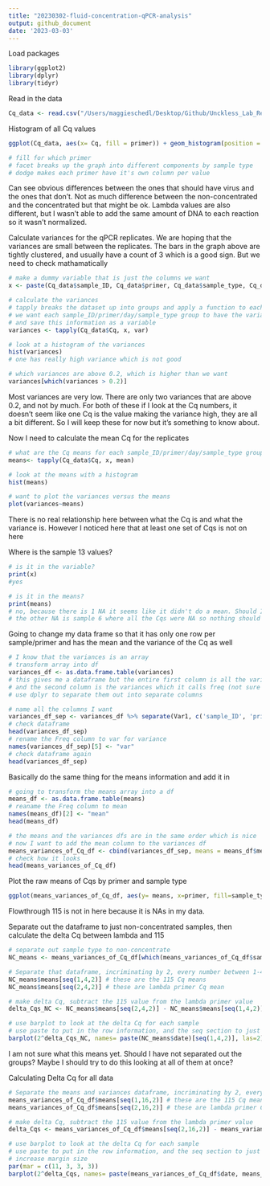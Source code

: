 ```yaml
---
title: "20230302-fluid-concentration-qPCR-analysis"
output: github_document
date: '2023-03-03'
---
```


Load packages 
```r
library(ggplot2)
library(dplyr)
library(tidyr)
```

Read in the data
```r
Cq_data <- read.csv("/Users/maggieschedl/Desktop/Github/Unckless_Lab_Resources/qPCR_analysis/20230302-fluid-concentration/20230302-fluid-concentration.csv")

```

Histogram of all Cq values 

```r

ggplot(Cq_data, aes(x= Cq, fill = primer)) + geom_histogram(position = "dodge") + facet_grid(~sample_type) 

# fill for which primer 
# facet breaks up the graph into different components by sample type
# dodge makes each primer have it's own column per value 

```

Can see obvious differences between the ones that should have virus and the ones that don't. Not as much difference between the non-concentrated and the concentrated but that might be ok. Lambda values are also different, but I wasn't able to add the same amount of DNA to each reaction so it wasn't normalized. 

Calculate variances for the qPCR replicates. We are hoping that the variances are small between the replicates. The bars in the graph above are tightly clustered, and usually have a count of 3 which is a good sign.  But we need to check mathamatically 
```r
# make a dummy variable that is just the columns we want
x <- paste(Cq_data$sample_ID, Cq_data$primer, Cq_data$sample_type, Cq_data$date)

# calculate the variances 
# tapply breaks the dataset up into groups and apply a function to each group
# we want each sample_ID/primer/day/sample_type group to have the variance calculated for the Cq value 
# and save this information as a variable 
variances <- tapply(Cq_data$Cq, x, var)

# look at a histogram of the variances 
hist(variances)
# one has really high variance which is not good 

# which variances are above 0.2, which is higher than we want 
variances[which(variances > 0.2)]

```

Most variances are very low. There are only two variances that are above 0.2, and not by much. For both of these if I look at the Cq numbers, it doesn't seem like one Cq is the value making the variance high, they are all a bit different. So I will keep these for now but it's something to know about. 

Now I need to calculate the mean Cq for the replicates

```r
# what are the Cq means for each sample_ID/primer/day/sample_type group?
means<- tapply(Cq_data$Cq, x, mean)

# look at the means with a histogram
hist(means)

# want to plot the variances versus the means 
plot(variances~means)

```

There is no real relationship here between what the Cq is and what the variance is. However I noticed here that at least one set of Cqs is not on here 

Where is the sample 13 values?

```r
# is it in the variable?
print(x)
#yes 

# is it in the means?
print(means)
# no, because there is 1 NA it seems like it didn't do a mean. Should I remove that one line that has the NA? 
# the other NA is sample 6 where all the Cqs were NA so nothing should come out of that 
```

Going to change my data frame so that it has only one row per sample/primer and has the mean and the variance of the Cq as well 

```r
# I know that the variances is an array 
# transform array into df
variances_df <- as.data.frame.table(variances)
# this gives me a dataframe but the entire first column is all the variables 
# and the second column is the variances which it calls freq (not sure why)
# use dplyr to separate them out into separate columns 

# name all the columns I want 
variances_df_sep <- variances_df %>% separate(Var1, c('sample_ID', 'primer', 'sample_type', "date"))
# check dataframe 
head(variances_df_sep)
# rename the Freq column to var for variance
names(variances_df_sep)[5] <- "var"
# check dataframe again
head(variances_df_sep)

```

Basically do the same thing for the means information and add it in 

```r
# going to transform the means array into a df
means_df <- as.data.frame.table(means)
# reaname the Freq column to mean
names(means_df)[2] <- "mean"
head(means_df)

# the means and the variances dfs are in the same order which is nice
# now I want to add the mean column to the variances df
means_variances_of_Cq_df <- cbind(variances_df_sep, means = means_df$mean)
# check how it looks
head(means_variances_of_Cq_df)
```


Plot the raw means of Cqs by primer and sample type
```r
ggplot(means_variances_of_Cq_df, aes(y= means, x=primer, fill=sample_type)) + geom_boxplot()
```

Flowthrough 115 is not in here because it is NAs in my data. 

Separate out the dataframe to just non-concentrated samples, then calculate the delta Cq between lambda and 115

```r
# separate out sample type to non-concentrate
NC_means <- means_variances_of_Cq_df[which(means_variances_of_Cq_df$sample_type == "nonconcentrated"),]

# Separate that dataframe, incriminating by 2, every number between 1-4 
NC_means$means[seq(1,4,2)] # these are the 115 Cq means 
NC_means$means[seq(2,4,2)] # these are lambda primer Cq mean

# make delta Cq, subtract the 115 value from the lambda primer value 
delta_Cqs_NC <- NC_means$means[seq(2,4,2)] - NC_means$means[seq(1,4,2)]

# use barplot to look at the delta Cq for each sample
# use paste to put in the row information, and the seq section to just separate out the rows I want, the 2^ to the delta_Cqs_cells takes it from a negative to a better ratio, and the las=2 makes the labels for the box plots go vertical and readable 
barplot(2^delta_Cqs_NC, names= paste(NC_means$date)[seq(1,4,2)], las=2)
```

I am not sure what this means yet. Should I have not separated out the groups? Maybe I should try to do this looking at all of them at once? 


Calculating Delta Cq for all data 

```r
# Separate the means and variances dataframe, incriminating by 2, every number between 1-16 
means_variances_of_Cq_df$means[seq(1,16,2)] # these are the 115 Cq means 
means_variances_of_Cq_df$means[seq(2,16,2)] # these are lambda primer Cq mean

# make delta Cq, subtract the 115 value from the lambda primer value 
delta_Cqs <- means_variances_of_Cq_df$means[seq(2,16,2)] - means_variances_of_Cq_df$means[seq(1,16,2)]

# use barplot to look at the delta Cq for each sample
# use paste to put in the row information, and the seq section to just separate out the rows I want, the 2^ to the delta_Cqs_cells takes it from a negative to a better ratio, and the las=2 makes the labels for the box plots go vertical and readable 
# increase margin size
par(mar = c(11, 3, 3, 3))
barplot(2^delta_Cqs, names= paste(means_variances_of_Cq_df$date, means_variances_of_Cq_df$sample_type)[seq(1,16,2)], las=2,)
```




